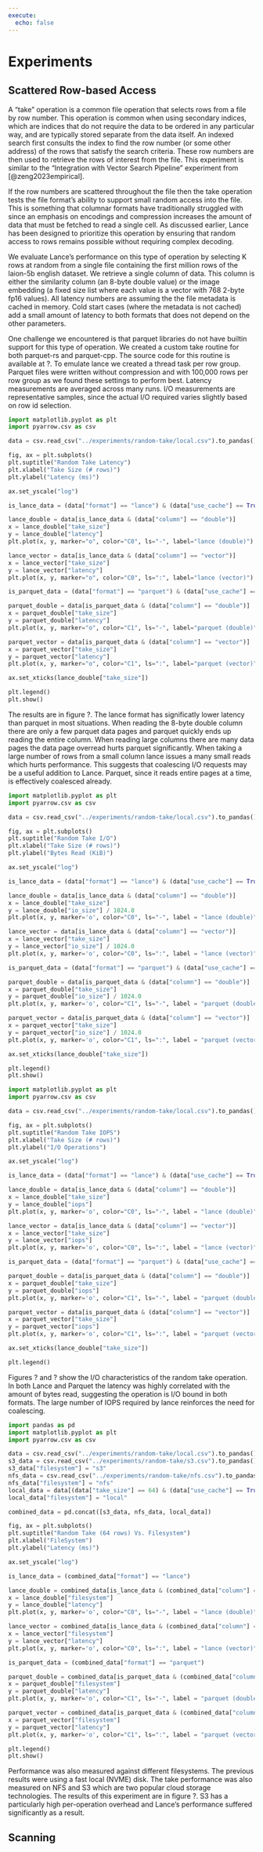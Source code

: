 ```yaml
---
execute:
  echo: false
---
```

# Experiments

## Scattered Row-based Access

A "take" operation is a common file operation that selects rows from a file by row number.  This operation is
common when using secondary indices, which are indices that do not require the data to be ordered in any
particular way, and are typically stored separate from the data itself.  An indexed search first consults the
index to find the row number (or some other address) of the rows that satisfy the search criteria.  These row
numbers are then used to retrieve the rows of interest from the file.  This experiment is similar to the 
"Integration with Vector Search Pipeline" experiment from [@zeng2023empirical].

If the row numbers are scattered throughout the file then the take operation tests the file format's ability
to support small random access into the file.  This is something that columnar formats have traditionally
struggled with since an emphasis on encodings and compression increases the amount of data that must be fetched
to read a single cell.  As discussed earlier, Lance has been designed to prioritize this operation by ensuring
that random access to rows remains possible without requiring complex decoding.

We evaluate Lance's performance on this type of operation by selecting K rows at random from a single file
containing the first million rows of the laion-5b english dataset.  We retrieve a single column of data.  This
column is either the similarity column (an 8-byte double value) or the image embedding (a fixed size list where
each value is a vector with 768 2-byte fp16 values).  All latency numbers are assuming the the file metadata is
cached in memory.  Cold start cases (where the metadata is not cached) add a small amount of latency to both
formats that does not depend on the other parameters.

One challenge we encountered is that parquet libraries do not have builtin support for this type of operation.
We created a custom take routine for both parquet-rs and parquet-cpp.  The source code for this routine is
available at ?.  To emulate lance we created a thread task per row group.  Parquet files were written without
compression and with 100,000 rows per row group as we found these settings to perform best.  Latency
measurements are averaged across many runs.  I/O measurements are representative samples, since the actual I/O
required varies slightly based on row id selection.

```python
import matplotlib.pyplot as plt
import pyarrow.csv as csv

data = csv.read_csv("../experiments/random-take/local.csv").to_pandas()

fig, ax = plt.subplots()
plt.suptitle("Random Take Latency")
plt.xlabel("Take Size (# rows)")
plt.ylabel("Latency (ms)")

ax.set_yscale("log")

is_lance_data = (data["format"] == "lance") & (data["use_cache"] == True)

lance_double = data[is_lance_data & (data["column"] == "double")]
x = lance_double["take_size"]
y = lance_double["latency"]
plt.plot(x, y, marker="o", color="C0", ls="-", label="lance (double)")

lance_vector = data[is_lance_data & (data["column"] == "vector")]
x = lance_vector["take_size"]
y = lance_vector["latency"]
plt.plot(x, y, marker="o", color="C0", ls=":", label="lance (vector)")

is_parquet_data = (data["format"] == "parquet") & (data["use_cache"] == True)

parquet_double = data[is_parquet_data & (data["column"] == "double")]
x = parquet_double["take_size"]
y = parquet_double["latency"]
plt.plot(x, y, marker="o", color="C1", ls="-", label="parquet (double)")

parquet_vector = data[is_parquet_data & (data["column"] == "vector")]
x = parquet_vector["take_size"]
y = parquet_vector["latency"]
plt.plot(x, y, marker="o", color="C1", ls=":", label="parquet (vector)")

ax.set_xticks(lance_double["take_size"])

plt.legend()
plt.show()
```

The results are in figure ?.  The lance format has significatly lower latency than parquet in most situations.
When reading the 8-byte double column there are only a few parquet data pages and parquet quickly ends up reading
the entire column.  When reading large columns there are many data pages the data page overread hurts parquet
significantly.  When taking a large number of rows from a small column lance issues a many small reads which hurts
performance.  This suggests that coalescing I/O requests may be a useful addition to Lance.  Parquet, since it
reads entire pages at a time, is effectively coalesced already.

```python
import matplotlib.pyplot as plt
import pyarrow.csv as csv

data = csv.read_csv("../experiments/random-take/local.csv").to_pandas()

fig, ax = plt.subplots()
plt.suptitle("Random Take I/O")
plt.xlabel("Take Size (# rows)")
plt.ylabel("Bytes Read (KiB)")

ax.set_yscale("log")

is_lance_data = (data["format"] == "lance") & (data["use_cache"] == True)

lance_double = data[is_lance_data & (data["column"] == "double")]
x = lance_double["take_size"]
y = lance_double["io_size"] / 1024.0
plt.plot(x, y, marker='o', color="C0", ls="-", label = "lance (double)")

lance_vector = data[is_lance_data & (data["column"] == "vector")] 
x = lance_vector["take_size"]
y = lance_vector["io_size"] / 1024.0
plt.plot(x, y, marker='o', color="C0", ls=":", label = "lance (vector)")

is_parquet_data = (data["format"] == "parquet") & (data["use_cache"] == True)

parquet_double = data[is_parquet_data & (data["column"] == "double")]
x = parquet_double["take_size"]
y = parquet_double["io_size"] / 1024.0
plt.plot(x, y, marker='o', color="C1", ls="-", label = "parquet (double)")

parquet_vector = data[is_parquet_data & (data["column"] == "vector")]
x = parquet_vector["take_size"]
y = parquet_vector["io_size"] / 1024.0
plt.plot(x, y, marker='o', color="C1", ls=":", label = "parquet (vector)")

ax.set_xticks(lance_double["take_size"])

plt.legend()
plt.show()
```

```python
import matplotlib.pyplot as plt
import pyarrow.csv as csv

data = csv.read_csv("../experiments/random-take/local.csv").to_pandas()

fig, ax = plt.subplots()
plt.suptitle("Random Take IOPS")
plt.xlabel("Take Size (# rows)")
plt.ylabel("I/O Operations")

ax.set_yscale("log")

is_lance_data = (data["format"] == "lance") & (data["use_cache"] == True)

lance_double = data[is_lance_data & (data["column"] == "double")]
x = lance_double["take_size"]
y = lance_double["iops"]
plt.plot(x, y, marker='o', color="C0", ls="-", label = "lance (double)")

lance_vector = data[is_lance_data & (data["column"] == "vector")] 
x = lance_vector["take_size"]
y = lance_vector["iops"]
plt.plot(x, y, marker='o', color="C0", ls=":", label = "lance (vector)")

is_parquet_data = (data["format"] == "parquet") & (data["use_cache"] == True)

parquet_double = data[is_parquet_data & (data["column"] == "double")]
x = parquet_double["take_size"]
y = parquet_double["iops"]
plt.plot(x, y, marker='o', color="C1", ls="-", label = "parquet (double)")

parquet_vector = data[is_parquet_data & (data["column"] == "vector")]
x = parquet_vector["take_size"]
y = parquet_vector["iops"]
plt.plot(x, y, marker='o', color="C1", ls=":", label = "parquet (vector)")

ax.set_xticks(lance_double["take_size"])

plt.legend()
```

Figures ? and ? show the I/O characteristics of the random take operation.  In both Lance and Parquet the latency
was highly correlated with the amount of bytes read, suggesting the operation is I/O bound in both formats.  The
large number of IOPS required by lance reinforces the need for coalescing.

```python
import pandas as pd
import matplotlib.pyplot as plt
import pyarrow.csv as csv

data = csv.read_csv("../experiments/random-take/local.csv").to_pandas()
s3_data = csv.read_csv("../experiments/random-take/s3.csv").to_pandas()
s3_data["filesystem"] = "s3"
nfs_data = csv.read_csv("../experiments/random-take/nfs.csv").to_pandas()
nfs_data["filesystem"] = "nfs"
local_data = data[(data["take_size"] == 64) & (data["use_cache"] == True)].copy()
local_data["filesystem"] = "local"

combined_data = pd.concat([s3_data, nfs_data, local_data])

fig, ax = plt.subplots()
plt.suptitle("Random Take (64 rows) Vs. Filesystem")
plt.xlabel("FileSystem")
plt.ylabel("Latency (ms)")

ax.set_yscale("log")

is_lance_data = (combined_data["format"] == "lance")

lance_double = combined_data[is_lance_data & (combined_data["column"] == "double")]
x = lance_double["filesystem"]
y = lance_double["latency"]
plt.plot(x, y, marker='o', color="C0", ls="-", label = "lance (double)")

lance_vector = combined_data[is_lance_data & (combined_data["column"] == "vector")] 
x = lance_vector["filesystem"]
y = lance_vector["latency"]
plt.plot(x, y, marker='o', color="C0", ls=":", label = "lance (vector)")

is_parquet_data = (combined_data["format"] == "parquet")

parquet_double = combined_data[is_parquet_data & (combined_data["column"] == "double")]
x = parquet_double["filesystem"]
y = parquet_double["latency"]
plt.plot(x, y, marker='o', color="C1", ls="-", label = "parquet (double)")

parquet_vector = combined_data[is_parquet_data & (combined_data["column"] == "vector")]
x = parquet_vector["filesystem"]
y = parquet_vector["latency"]
plt.plot(x, y, marker='o', color="C1", ls=":", label = "parquet (vector)")

plt.legend()
plt.show()
```

Performance was also measured against different filesystems.  The previous results were using a fast local (NVME)
disk.  The take performance was also measured on NFS and S3 which are two popular cloud storage technologies.  The
results of this experiment are in figure ?.  S3 has a particularly high per-operation overhead and Lance's performance
suffered significantly as a result.

## Scanning
